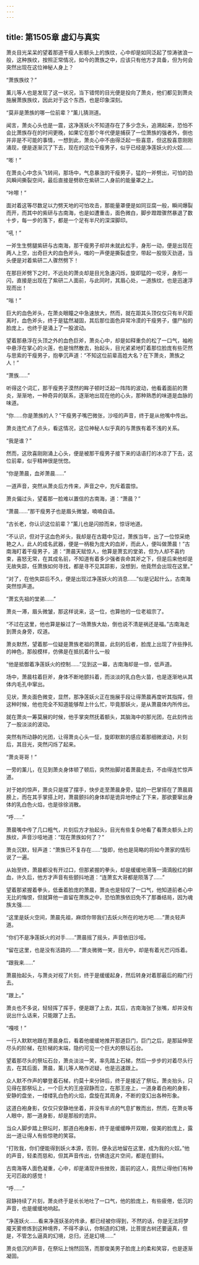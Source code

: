 ```yaml
---
---
---
```

title: 第1505章 虚幻与真实
---



萧炎目光呆呆的望着那道干瘦人影额头上的族纹，心中却是如同泛起了惊涛骇浪一般，这种族纹，按照正常情况，如今的萧族之中，应该只有他方才具备，但为何会突然出现在这位神秘人身上？

“萧族族纹？”

薰儿等人也是发现了这一状况，当下错愕的目光便是投向了萧炎，他们都见到萧炎施展萧族族纹，因此对于这个东西，也是印象深刻。

“莫非是萧族的哪一位前辈？”薰儿猜测道。

闻言，萧炎心头也是一震，这净莲妖火不知道存在了多少念头，追溯起来，恐怕不会比萧族存在的时间更晚，如果它在那个年代便是捕获了一位萧族的强者外，倒也并非是不可能的事情，一想到此，萧炎心中不由得泛起一些喜意，但这股喜意刚刚涌现，便是逐渐沉了下去，现在的这位干瘦男子，似乎已经是净莲妖火的火奴……

“嘭！”

在萧炎心中念头飞转间，那场中，气息暴涨的干瘦男子，猛的一斧劈出，可怕的劲风瞬间撕裂空间，最后直接是劈砍在紫研二人身前的能量罩之上。

“咔嚓！”

面对着这等尽数足以力劈天地的可怕攻击，那能量罩便是如同豆腐一般，瞬间爆裂而开，而其中的紫研与古南海，也是如遭重击，面色微白，脚步蹬蹬骤然暴退了数十步，每一步的落下，都是一个足有半尺的深深脚印。

“吼！”

一斧生生劈腿紫研与古南海，那干瘦男子却并未就此松手，身形一动，便是出现在两人上空，出奇巨大的血色斧头，嗤的一声便是撕裂虚空，带起一股毁灭劲道，当头便是对着紫研二人骤然劈下！

在那巨斧劈下之时，不远处的萧炎却是目光急速闪烁，旋即猛的一咬牙，身形一闪，直接是出现在了紫研二人面前，与此同时，其眉心处，一道族纹，也是迅速浮现而出！

“嗡！”

巨大的血色斧头，在萧炎眼瞳之中急速放大，然而，就在距其头顶仅仅只有半尺距离时，血色斧头，终于是猛然凝固，其后那位面色异常冷漠的干瘦男子，僵尸般的脸庞上，也终于是涌上了一股波动。

望着那悬浮在头顶之外的血色巨斧，萧炎心中，却是如释重负的松了一口气，袖袍中悬浮在掌心的火莲，也是悄然散去，抬起头，目光紧紧地盯着那位脸庞有些茫然与思索的干瘦男子，抱拳沉声道：“不知这位前辈高姓大名？在下萧炎，萧族之人！”

“萧族……”

听得这个词汇，那干瘦男子漠然的眸子顿时泛起一阵阵的波动，他看着面前的萧炎，渐渐地，一种奇异的联系，逐渐地出现在他的心头，那种熟悉的味道是血脉的味道。

“你……你是萧族的人？”干瘦男子嘴巴微张，沙哑的声音，终于是从他嘴中传出。

萧炎连忙点了点头，看这情况，这位神秘人似乎真的与萧族有着不浅的关系。

“我是谁？”

然而，这欣喜刚刚涌上心头，便是被那干瘦男子接下来的话语打的冰凉了下去，这位前辈，似乎精神很是恍惚。

“你是萧晨，血斧萧晨……”

一道声音，突然从萧炎后方传来，声音之中，充斥着震惊。

萧炎偏过头，望着那一脸难以置信的古南海，道：“萧晨？”

“萧晨……”那干瘦男子也是眉头微皱，喃喃自语。

“古长老，你认识这位前辈？”薰儿也是闪掠而来，惊讶地道。

“不认识，但对于这血色斧头，我却是在古籍中见过，萧族当年，出了一位惊采绝艳之人，此人的成名武器，便是一柄极为庞大的血斧，而此人，便叫做萧晨！”古南海盯着干瘦男子，道：“萧晨天赋惊人，他算是萧玄的堂弟，但为人却不喜约束，喜怒无常，在其成名前，不知道有着多少强者丧命其斧之下，但是后来他却是无故失踪，任萧族如何寻找，都是寻不见其踪影，没想到，他竟然会出现在这里。”

“对了，在他失踪后不久，便是出现过净莲妖火的消息……”似是记起什么，古南海突然惊声道。

“萧玄先祖的堂弟……”

萧炎一滞，眉头微皱，那这样说来，这一位，也算他的一位老祖宗了。

“不过在这里，他也算是躲过了一场萧族大劫，倒也说不清是祸还是福。”古南海走到萧炎身旁，叹道。

萧炎默然，望着那一位疑是萧族老祖的萧晨，此刻的后者，脸庞上出现了许些挣扎的神色，那般模样，仿佛是在抵抗着什么一般

“他是抵御着净莲妖火的控制……”见到这一幕，古南海却是一惊，低声道。

场中，萧晨柱着巨斧，身体不断地颤抖着，而淡淡的乳白色火苗，也是逐渐地从其体内毛孔中窜出。

见状，萧炎面色微变，显然，那净莲妖火正在施展手段让得萧晨再度听其指挥，但这种时候，他也完全不知道能够帮上什么忙，毕竟那妖火，是从萧晨体内所传出。

就在萧炎一筹莫展的时候，他手掌突然抚着额头，其脑海中的那光团，在此刻传出了一股淡淡的波动。

突然有所动静的光团，让得萧炎心头一怔，旋即默默的感应着那细微波动，片刻后，其目光，突然闪烁了起来。

“萧炎哥哥！”

一旁的薰儿，在见到萧炎身体顿了顿后，突然抬脚对着萧晨走去，不由得连忙惊声道。

对于她的惊声，萧炎只是摆了摆手，快步走至萧晨身旁，猛的一巴掌搭在了萧晨肩膀上，而在其手掌搭上时，萧晨颤抖的身体却是诡异地停止了下来，那欲要窜出身体的乳白色火焰，也是徐徐消散。

“呼……”

萧晨嘴中传了几口粗气，片刻后方才抬起头，目光有些复杂地看了看萧炎额头上的族纹，声音沙哑地道：“现在萧族如何了？”

萧炎沉默，轻声道：“萧族已不复存在……”旋即，他也是简略的将如今萧家的情形说了一遍。

从始至终，萧晨都没有开过口，但那紧握的拳头，却是缓缓地滑落一滴滴殷红的鲜血，许久后，他方才声音有些颤抖地道：“连萧玄大哥都是陨落了……”

望着那紧握着拳头，低垂着脸庞的萧晨，萧炎也是轻叹了一口气，他知道前者心中无比的悔恨，但就算他一直留在萧族之中，恐怕萧族依旧免不了那番结局，因为魂族太强……

“这里是妖火空间，萧晨先祖，麻烦你带我们去妖火所在的地方吧……”萧炎轻声道。

“你们不是净莲妖火的对手……”萧晨摇了摇头，声音依旧沙哑。

“留在这里，也是没有活路的……”萧炎微微一笑，目光中，却是有着光芒闪烁着。

“跟我来……”

萧晨抬起头，与萧炎对视了片刻，终于是缓缓起身，然后转身对着那最后的殿门行去。

“跟上。”

萧炎也不多说，轻轻挥了挥手，便是跟了上去，其后，古南海张了张嘴，却并没有说出什么话来，只能跟了上去。

“嘎吱！”

一行人默默地跟在萧晨身后，看着他缓缓地推开那道巨门，巨门之后，是那延伸至尽头的阶梯，在阶梯的末端，隐约可见一个巨大的祭坛石台。

望着那尽头的祭坛石台，萧炎淡淡一笑，率先踏上石梯，然后一步步的对着尽头行去，在其后面，萧晨，薰儿等人略作迟疑，也是迅速跟上。

众人默不作声的攀登着石梯，约莫十来分钟后，终于是接近了祭坛，萧炎抬头，只见得在那祭坛上，一个巨大的王座寂静而立，在那王座上，一道身着白袍的身影，安静的盘坐，一缕缕乳白色的火焰，盘旋在其周身，不断的变幻出各种形象。

这道白袍身影，仅仅只安静地坐着，并没有半点的气息扩散而出，然而，在萧炎等人眼中，那一道身影，却是那般的诡异。

当众人脚步踏上祭坛时，那道白袍身影，终于是缓缓睁开双眼，俊美的脸庞上，露出一道让得人有些惊艳的笑容。

“打败我，你们便能得到妖火本源，否则，便永远地留在这里，成为我的火奴。”他的声音，轻柔而慈和，但其声音传出，仿佛连这片空间，都是在颤抖。

古南海等人面色凝重，心中，却是涌现许些挫败，面前的这人，竟然让得他们有种无可匹敌的感觉！

“呼……”

寂静持续了片刻，萧炎终于是长长地吐了一口气，他的脸庞上，有些疲倦，低沉的声音，也是缓缓地响起。

“净莲妖火……看来净莲妖圣的传承，都已经被你得到，不然的话，你是无法将梦魇天雾修炼到这种境界，不得不承认，你制造的幻境，比菩提古树还要逼真，但是，不管怎么逼真的幻境，总归，还是幻境……”

萧炎低沉的声音，在祭坛上悄然回荡，而那俊美男子脸庞上的柔和笑容，也是逐渐凝固。